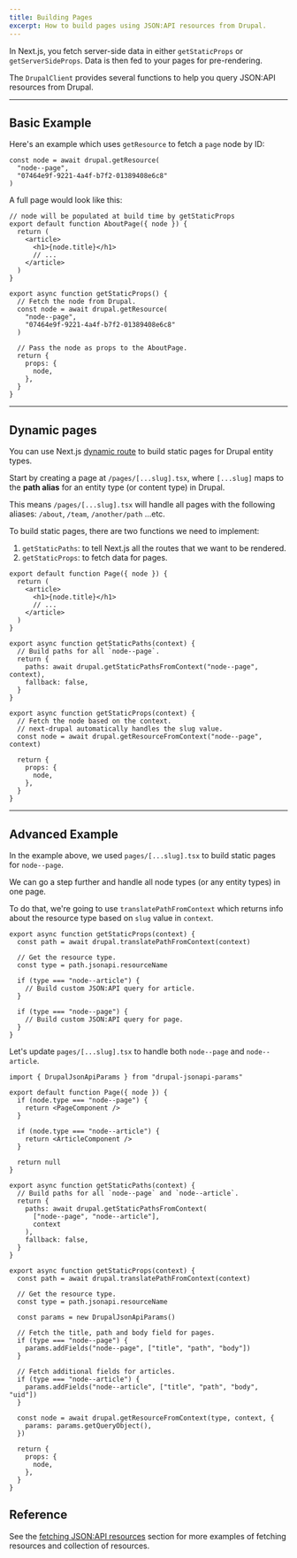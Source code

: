 ```yaml
---
title: Building Pages
excerpt: How to build pages using JSON:API resources from Drupal.
---
```


In Next.js, you fetch server-side data in either `getStaticProps` or `getServerSideProps`. Data is then fed to your pages for pre-rendering.

The `DrupalClient` provides several functions to help you query JSON:API resources from Drupal.

---

## Basic Example

Here's an example which uses `getResource` to fetch a `page` node by ID:

```tsx
const node = await drupal.getResource(
  "node--page",
  "07464e9f-9221-4a4f-b7f2-01389408e6c8"
)
```

A full page would look like this:

```tsx title=pages/about.tsx
// node will be populated at build time by getStaticProps
export default function AboutPage({ node }) {
  return (
    <article>
      <h1>{node.title}</h1>
      // ...
    </article>
  )
}

export async function getStaticProps() {
  // Fetch the node from Drupal.
  const node = await drupal.getResource(
    "node--page",
    "07464e9f-9221-4a4f-b7f2-01389408e6c8"
  )

  // Pass the node as props to the AboutPage.
  return {
    props: {
      node,
    },
  }
}
```

---

## Dynamic pages

You can use Next.js [dynamic route](https://nextjs.org/docs/basic-features/pages#pages-with-dynamic-routes) to build static pages for Drupal entity types.

Start by creating a page at `/pages/[...slug].tsx`, where `[...slug]` maps to the **path alias** for an entity type (or content type) in Drupal.

This means `/pages/[...slug].tsx` will handle all pages with the following aliases: `/about`, `/team`, `/another/path` ...etc.

To build static pages, there are two functions we need to implement:

1. `getStaticPaths`: to tell Next.js all the routes that we want to be rendered.
2. `getStaticProps`: to fetch data for pages.

```tsx title=pages/[...slug].tsx
export default function Page({ node }) {
  return (
    <article>
      <h1>{node.title}</h1>
      // ...
    </article>
  )
}

export async function getStaticPaths(context) {
  // Build paths for all `node--page`.
  return {
    paths: await drupal.getStaticPathsFromContext("node--page", context),
    fallback: false,
  }
}

export async function getStaticProps(context) {
  // Fetch the node based on the context.
  // next-drupal automatically handles the slug value.
  const node = await drupal.getResourceFromContext("node--page", context)

  return {
    props: {
      node,
    },
  }
}
```

---

## Advanced Example

In the example above, we used `pages/[...slug].tsx` to build static pages for `node--page`.

We can go a step further and handle all node types (or any entity types) in one page.

To do that, we're going to use `translatePathFromContext` which returns info about the resource type based on `slug` value in `context`.

```tsx
export async function getStaticProps(context) {
  const path = await drupal.translatePathFromContext(context)

  // Get the resource type.
  const type = path.jsonapi.resourceName

  if (type === "node--article") {
    // Build custom JSON:API query for article.
  }

  if (type === "node--page") {
    // Build custom JSON:API query for page.
  }
}
```

Let's update `pages/[...slug].tsx` to handle both `node--page` and `node--article`.

```tsx title=pages/[...slug].tsx
import { DrupalJsonApiParams } from "drupal-jsonapi-params"

export default function Page({ node }) {
  if (node.type === "node--page") {
    return <PageComponent />
  }

  if (node.type === "node--article") {
    return <ArticleComponent />
  }

  return null
}

export async function getStaticPaths(context) {
  // Build paths for all `node--page` and `node--article`.
  return {
    paths: await drupal.getStaticPathsFromContext(
      ["node--page", "node--article"],
      context
    ),
    fallback: false,
  }
}

export async function getStaticProps(context) {
  const path = await drupal.translatePathFromContext(context)

  // Get the resource type.
  const type = path.jsonapi.resourceName

  const params = new DrupalJsonApiParams()

  // Fetch the title, path and body field for pages.
  if (type === "node--page") {
    params.addFields("node--page", ["title", "path", "body"])
  }

  // Fetch additional fields for articles.
  if (type === "node--article") {
    params.addFields("node--article", ["title", "path", "body", "uid"])
  }

  const node = await drupal.getResourceFromContext(type, context, {
    params: params.getQueryObject(),
  })

  return {
    props: {
      node,
    },
  }
}
```

## Reference

See the [fetching JSON:API resources](/docs/fetching-resources) section for more examples of fetching resources and collection of resources.
